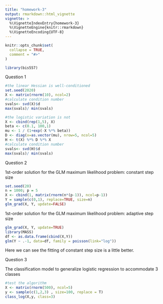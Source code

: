 ```yaml
---
title: "homework-3"
output: rmarkdown::html_vignette
vignette: >
  %\VignetteIndexEntry{homework-3}
  %\VignetteEngine{knitr::rmarkdown}
  %\VignetteEncoding{UTF-8}
---
```


```r
knitr::opts_chunk$set(
  collapse = TRUE,
  comment = "#>"
)
```

```r
library(bis557)
```

Question 1  

```r
#the linear Hessian is well-conditioned
set.seed(2020)
X <- matrix(rnorm(10), ncol=2)
#calculate condition number
svals<- svd(X)$d
max(svals)/ min(svals)
```

```r
#the logistic variation is not
X <- cbind(rep(1,5), X)
beta <- c(0.1, 100,1)
mu <- 1 / (1+exp(-X %*% beta))
D <- diag(x=as.vector(mu), nrow=5, ncol=5)
H <- t(X) %*% D %*% X
#calculate condition number
svals<- svd(H)$d
max(svals)/ min(svals)
```

Question 2  

1st-order solution for the GLM maximum likelihood problem: constant step size
```r
set.seed(20)
n = 1000; p = 5
X <- cbind(1, matrix(rnorm(n*(p-1)), ncol=p-1))
Y = sample(c(0,1), replace=TRUE, size=n)
glm_grad(X, Y, update=FALSE)
```

1st-order solution for the GLM maximum likelihood problem: adaptive step size
```r
glm_grad(X, Y, update=TRUE)
library(MASS)
df <- as.data.frame(cbind(X,Y))
glm(Y ~ .-1, data=df, family = poisson(link="log"))
```

Here we can see the fitting of constant step size is a little better.  

Question 3  

The classification model to generalize logistic regression to accommodate 3 classes

```r
#test the algorithm
X <- matrix(rnorm(500), ncol=5)
y <- sample(c(1,2,3) , size=100, replace = T)
class_log(X,y, class=3)
```















